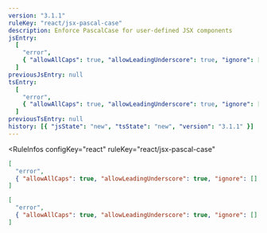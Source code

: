 ```yaml
---
version: "3.1.1"
ruleKey: "react/jsx-pascal-case"
description: Enforce PascalCase for user-defined JSX components
jsEntry:
  [
    "error",
    { "allowAllCaps": true, "allowLeadingUnderscore": true, "ignore": [] },
  ]
previousJsEntry: null
tsEntry:
  [
    "error",
    { "allowAllCaps": true, "allowLeadingUnderscore": true, "ignore": [] },
  ]
previousTsEntry: null
history: [{ "jsState": "new", "tsState": "new", "version": "3.1.1" }]
---
```


<RuleInfos 
  configKey="react" 
  ruleKey="react/jsx-pascal-case" 
>

```json
[
  "error",
  { "allowAllCaps": true, "allowLeadingUnderscore": true, "ignore": [] }
]
```

```json
[
  "error",
  { "allowAllCaps": true, "allowLeadingUnderscore": true, "ignore": [] }
]
```

</RuleInfos>

